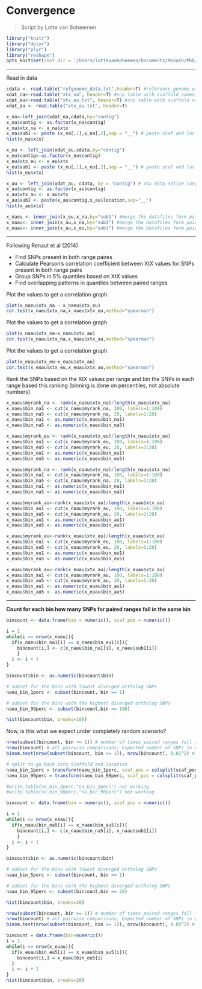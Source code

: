 Convergence
===

> Script by Lotte van Boheemen


```r
library("knitr")
library("dplyr")
library("plyr")
library("reshape")
opts_knit$set(root.dir = '/Users/lottevanboheemen/Documents/Monash/PhD/Analyses/Data')
```

---  

Read in data
```r
cdata <- read.table("refgenome_data.txt",header=T) #reference genome with all scaffold names and lenght
xdat_na<-read.table("xtx_na", header=T) #snp table with scaffold names, location of SNPs and xtx values
xdat_eu<-read.table("xtx_eu.txt", header=T) #snp table with scaffold names, location of SNPs and xtx values
xdat_au <- read.table("xtx_au.txt", header=T)

x_na<-left_join(xdat_na,cdata,by="contig")
x_na$contig <- as.factor(x_na$contig)
x_na$xtx_na <- x_na$xtx
x_na$sub1 <- paste (x_na[,1],x_na[,2],sep = "__") # paste scaf and loc together so we can identify same SNPs in datasets
hist(x_na$xtx)

x_eu <- left_join(xdat_eu,cdata,by="contig")
x_eu$contig<-as.factor(x_eu$contig)
x_eu$xtx_eu <- x_eu$xtx
x_eu$sub1 <- paste (x_eu[,1],x_eu[,2],sep = "__") # paste scaf and loc together so we can identify same SNPs in datasets
hist(x_eu$xtx)

x_au <- left_join(xdat_au, cdata, by = "contig") # xtx data native range
x_au$contig <- as.factor(x_au$contig)
x_au$xtx_au <- x_au$xtx
x_au$sub1 <- paste(x_au$contig,x_au$location,sep="__")
hist(x_au$xtx)

x_naeu <- inner_join(x_eu,x_na,by="sub1") #merge the datafiles form paired ranges
x_naau<- inner_join(x_au,x_na,by="sub1") #merge the datafiles form paired ranges
x_euau<- inner_join(x_au,x_eu,by="sub1") #merge the datafiles form paired ranges
```

---   


Following Renaut et al (2014)

- Find SNPs present in both range paires
- Calculate Pearson's correlation coefficient between XtX values for SNPs present in both range pairs
- Group SNPs in 5% quantiles based on XtX values
- Find overlapping patterns in quantiles between paired ranges

Plot the values to get a correlation graph
```r
plot(x_naeu$xtx_na ~ x_naeu$xtx_eu)
cor.test(x_naeu$xtx_na,x_naeu$xtx_eu,method="spearman")
```

Plot the values to get a correlation graph
```r
plot(x_naau$xtx_na~x_naau$xtx_au)
cor.test(x_naau$xtx_na,x_naau$xtx_au,method="spearman")
```

Plot the values to get a correlation graph
```r
plot(x_euau$xtx_eu~x_euau$xtx_au)
cor.test(x_euau$xtx_eu,x_euau$xtx_au,method="spearman")
```

Rank the SNPs based on the XtX values per range and bin the SNPs in each range based this ranking (binning is done on percentiles, not absolute numbers)
```r
x_naeu$myrank_na <- rank(x_naeu$xtx_na)/length(x_naeu$xtx_na)
x_naeu$bin_na1 <- cut(x_naeu$myrank_na, 100, labels=1:100)
x_naeu$bin_na5 <- cut(x_naeu$myrank_na, 20, labels=1:20)
x_naeu$bin_na1 <- as.numeric(x_naeu$bin_na1)
x_naeu$bin_na5 <- as.numeric(x_naeu$bin_na5)

x_naeu$myrank_eu <- rank(x_naeu$xtx_eu)/length(x_naeu$xtx_eu)
x_naeu$bin_eu1 <- cut(x_naeu$myrank_eu, 100, labels=1:100)
x_naeu$bin_eu5 <- cut(x_naeu$myrank_eu, 20, labels=1:20)
x_naeu$bin_eu1 <- as.numeric(x_naeu$bin_eu1)
x_naeu$bin_eu5 <- as.numeric(x_naeu$bin_eu5)
```

```r
x_naau$myrank_na <- rank(x_naau$xtx_na)/length(x_naau$xtx_na)
x_naau$bin_na1 <- cut(x_naau$myrank_na, 100, labels=1:100)
x_naau$bin_na5 <- cut(x_naau$myrank_na, 20, labels=1:20)
x_naau$bin_na1 <- as.numeric(x_naau$bin_na1)
x_naau$bin_na5 <- as.numeric(x_naau$bin_na5)

x_naau$myrank_au<-rank(x_naau$xtx_au)/length(x_naau$xtx_au)
x_naau$bin_au1 <- cut(x_naau$myrank_au, 100, labels=1:100)
x_naau$bin_au5 <- cut(x_naau$myrank_au, 20, labels=1:20)
x_naau$bin_au1 <- as.numeric(x_naau$bin_au1)
x_naau$bin_au5 <- as.numeric(x_naau$bin_au5)

```

```r
x_euau$myrank_eu<-rank(x_euau$xtx_eu)/length(x_euau$xtx_eu)
x_euau$bin_eu1 <- cut(x_euau$myrank_eu, 100, labels=1:100)
x_euau$bin_eu5 <- cut(x_euau$myrank_eu, 20, labels=1:20)
x_euau$bin_eu1 <- as.numeric(x_euau$bin_eu1)
x_euau$bin_eu5 <- as.numeric(x_euau$bin_eu5)

x_euau$myrank_au<-rank(x_euau$xtx_au)/length(x_euau$xtx_au)
x_euau$bin_au1 <- cut(x_euau$myrank_au, 100, labels=1:100)
x_euau$bin_au5 <- cut(x_euau$myrank_au, 20, labels=1:20)
x_euau$bin_au1 <- as.numeric(x_euau$bin_au1)
x_euau$bin_au5 <- as.numeric(x_euau$bin_au5)
```

---  


**Count for each bin how many SNPs for paired ranges fall in the same bin**

```r
bincount <- data.frame(bin = numeric(), scaf_pos = numeric())

i = 1
while(i <= nrow(x_naeu)){
  if(x_naeu$bin_na1[i] == x_naeu$bin_eu1[i]){
    bincount[i,] <- c(x_naeu$bin_na1[i], x_naeu$sub1[i])
    }
  i <- i + 1
}

bincount$bin <- as.numeric(bincount$bin)

# subset for the bins with lowest diverged ortholog SNPs
naeu_bin_1perc <- subset(bincount, bin == 1)

# subset for the bins with the highest diverged ortholog SNPs
naeu_bin_99perc <- subset(bincount,bin == 100)

hist(bincount$bin, breaks=100)
```


Now, is this what we expect under completely random scenario?
```r
nrow(subset(bincount, bin >= 1)) # number of times paired ranges fall into the same bin
nrow(bincount) # all pairwise comparisons; Expected number of SNPs in each quantile is size of quantile times total number of shared SNPs = 1% * 1% * 29317 = 2.9317 (following Renaut et al, 2014)
binom.test(nrow(subset(bincount, bin >= 1)), nrow(bincount), 0.01^2) # test to see if observed number of matches is within binomial expectations
```




```r
# split to go back into Scaffold and location
naeu_bin_1perc = transform(naeu_bin_1perc, scaf_pos = colsplit(scaf_pos, split = "\\__", names = c('Scaffold', 'Location')))
naeu_bin_99perc = transform(naeu_bin_99perc, scaf_pos = colsplit(scaf_pos, split = "\\__", names = c('Scaffold', 'Location')))

#write.table(na_bin_2perc,"na_bin_2perc") not working
#write.table(na_bin_98perc,"na_bin_98perc") not working
```

```r
bincount <- data.frame(bin = numeric(), scaf_pos = numeric())

i = 1
while(i <= nrow(x_naau)){
  if(x_naau$bin_na5[i] == x_naau$bin_au5[i]){
    bincount[i,] <- c(x_naau$bin_na5[i], x_naau$sub1[i])
    }
  i <- i + 1
}

bincount$bin <- as.numeric(bincount$bin)

# subset for the bins with lowest diverged ortholog SNPs
naau_bin_5perc <- subset(bincount, bin == 1)

# subset for the bins with the highest diverged ortholog SNPs
naau_bin_95perc <- subset(bincount,bin == 20)

hist(bincount$bin, breaks=20)

nrow(subset(bincount, bin >= 1)) # number of times paired ranges fall into the same bin
nrow(bincount) # all pairwise comparisons; Expected number of SNPs in each quantile is size of quantile times total number of shared SNPs = 5% * 5% * 2366 = 5.915 (following Renaut et al, 2014)
binom.test(nrow(subset(bincount, bin >= 1)), nrow(bincount), 0.05^2) # test to see if observed number of matches is within binomial expectations
```

```r
bincount = data.frame(bin=numeric())
i = 1
while(i <= nrow(x_euau)){
  if(x_euau$bin_eu5[i] == x_euau$bin_au5[i]){
    bincount[i,] = x_euau$bin_eu5[i]
  }
  i <- i + 1
}
hist(bincount$bin, breaks=20)
```

